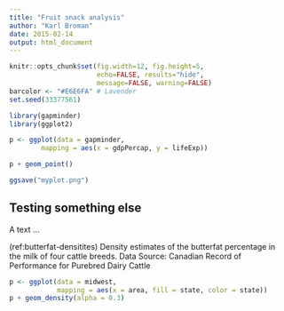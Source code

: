 ```yaml
---
title: "Fruit snack analysis"
author: "Karl Broman"
date: 2015-02-14
output: html_document
---
```


```r
knitr::opts_chunk$set(fig.width=12, fig.height=5,
                      echo=FALSE, results="hide",
                      message=FALSE, warning=FALSE)
barcolor <- "#E6E6FA" # Lavender
set.seed(33377561)
```

```r
library(gapminder)
library(ggplot2)
```

```r
p <- ggplot(data = gapminder,
	    mapping = aes(x = gdpPercap, y = lifeExp))

p + geom_point()
```

```r
ggsave("myplot.png")
```


## Testing something else

A text ...

(ref:butterfat-densitites) Density estimates of the butterfat percentage in the milk of four cattle breeds. Data Source: Canadian Record of Performance for Purebred Dairy Cattle

```r
p <- ggplot(data = midwest,
            mapping = aes(x = area, fill = state, color = state))
p + geom_density(alpha = 0.3)
```
